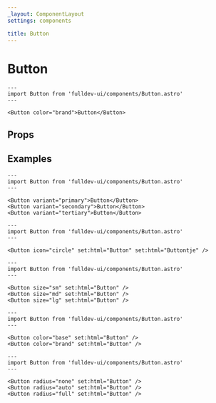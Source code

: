 ```yaml
---
_layout: ComponentLayout
settings: components

title: Button
---
```


# Button


```astro live
---
import Button from 'fulldev-ui/components/Button.astro'
---

<Button color="brand">Button</Button>
```

## Props

<PropsTable />

## Examples

```astro live
---
import Button from 'fulldev-ui/components/Button.astro'
---

<Button variant="primary">Button</Button>
<Button variant="secondary">Button</Button>
<Button variant="tertiary">Button</Button>
```

```astro live
---
import Button from 'fulldev-ui/components/Button.astro'
---

<Button icon="circle" set:html="Button" set:html="Buttontje" />
```

```astro live
---
import Button from 'fulldev-ui/components/Button.astro'
---

<Button size="sm" set:html="Button" />
<Button size="md" set:html="Button" />
<Button size="lg" set:html="Button" />
```

```astro live
---
import Button from 'fulldev-ui/components/Button.astro'
---

<Button color="base" set:html="Button" />
<Button color="brand" set:html="Button" />
```

```astro live
---
import Button from 'fulldev-ui/components/Button.astro'
---

<Button radius="none" set:html="Button" />
<Button radius="auto" set:html="Button" />
<Button radius="full" set:html="Button" />
```
